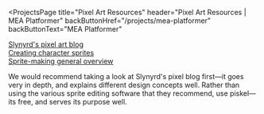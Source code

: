 
<ProjectsPage 
    title="Pixel Art Resources" 
    header="Pixel Art Resources | MEA Platformer"
    backButtonHref="/projects/mea-platformer"
    backButtonText="MEA Platformer"
>

[Slynyrd's pixel art blog](www.raymond-schlitter.squarespace.com/pixelblog-catalogue)  
[Creating character sprites](www.youtube.com/watch?v=mdoycEGHye0)  
[Sprite-making general overview](www.youtube.com/watch?v=o_EKrg2fIuc) 

We would recommend taking a look at Slynyrd's pixel blog first—it goes very in depth, and explains different design concepts well. 
Rather than using the various sprite editing software that they recommend, use piskel—its free, and serves its purpose well. 

</ProjectsPage>